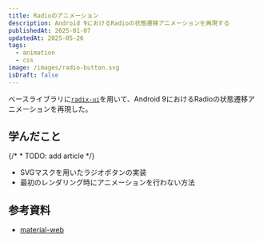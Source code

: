 ```yaml
---
title: Radioのアニメーション
description: Android 9におけるRadioの状態遷移アニメーションを再現する
publishedAt: 2025-01-07
updatedAt: 2025-05-26
tags:
  - animation
  - css
image: /images/radio-button.svg
isDraft: false
---
```



ベースライブラリに[`radix-ui`](https://www.radix-ui.com/primitives/docs/components/radio-group)を用いて、Android
9におけるRadioの状態遷移アニメーションを再現した。

<Showcase>
  <Demo client:load />
</Showcase>

## 学んだこと

{/* * TODO: add article */}

- SVGマスクを用いたラジオボタンの実装
- 最初のレンダリング時にアニメーションを行わない方法

## 参考資料

- [material-web](https://github.com/material-components/material-web/tree/main/radio)
